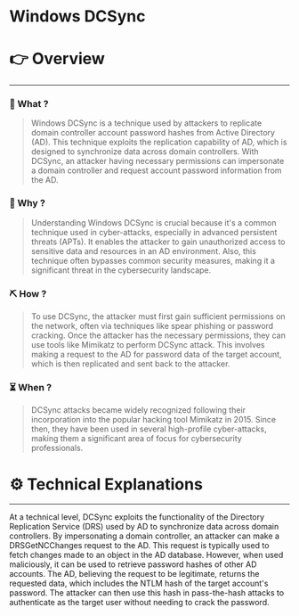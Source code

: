# Windows DCSync


# 👉 Overview

---

### 👀 What ?

> Windows DCSync is a technique used by attackers to replicate domain controller account password hashes from Active Directory (AD). This technique exploits the replication capability of AD, which is designed to synchronize data across domain controllers. With DCSync, an attacker having necessary permissions can impersonate a domain controller and request account password information from the AD.
> 

### 🧐 Why ?

> Understanding Windows DCSync is crucial because it's a common technique used in cyber-attacks, especially in advanced persistent threats (APTs). It enables the attacker to gain unauthorized access to sensitive data and resources in an AD environment. Also, this technique often bypasses common security measures, making it a significant threat in the cybersecurity landscape.
> 

### ⛏️ How ?

> To use DCSync, the attacker must first gain sufficient permissions on the network, often via techniques like spear phishing or password cracking. Once the attacker has the necessary permissions, they can use tools like Mimikatz to perform DCSync attack. This involves making a request to the AD for password data of the target account, which is then replicated and sent back to the attacker.
> 

### ⏳ When ?

> DCSync attacks became widely recognized following their incorporation into the popular hacking tool Mimikatz in 2015. Since then, they have been used in several high-profile cyber-attacks, making them a significant area of focus for cybersecurity professionals.
> 

# ⚙️ Technical Explanations

---

At a technical level, DCSync exploits the functionality of the Directory Replication Service (DRS) used by AD to synchronize data across domain controllers. By impersonating a domain controller, an attacker can make a DRSGetNCChanges request to the AD. This request is typically used to fetch changes made to an object in the AD database. However, when used maliciously, it can be used to retrieve password hashes of other AD accounts. The AD, believing the request to be legitimate, returns the requested data, which includes the NTLM hash of the target account's password. The attacker can then use this hash in pass-the-hash attacks to authenticate as the target user without needing to crack the password.
